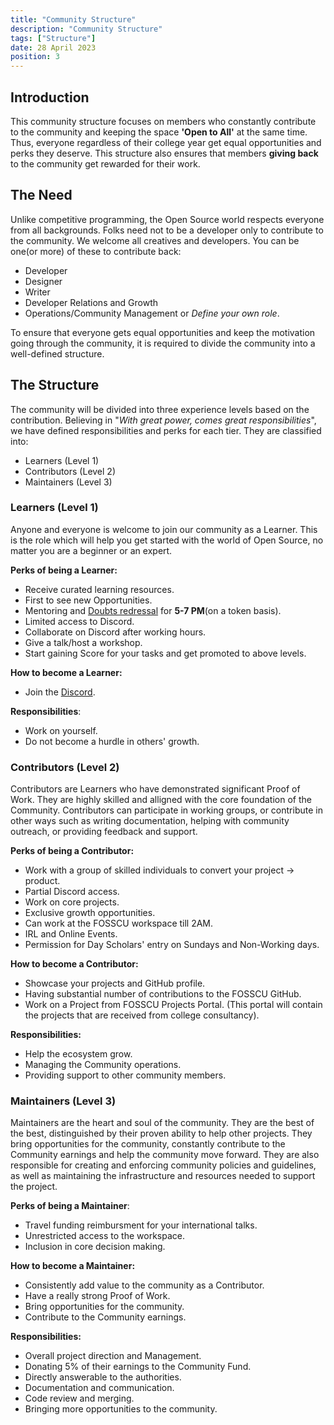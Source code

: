 ```yaml
---
title: "Community Structure"
description: "Community Structure"
tags: ["Structure"]
date: 28 April 2023
position: 3
---
```


## Introduction

This community structure focuses on members who constantly contribute to the community and keeping the space **'Open to All'** at the same time. Thus, everyone regardless of their college year get equal opportunities and perks they deserve.
This structure also ensures that members **giving back** to the community get rewarded for their work.

## The Need

Unlike competitive programming, the Open Source world respects everyone from all backgrounds. Folks need not to be a developer only to contribute to the community. We welcome all creatives and developers.
You can be one(or more) of these to contribute back:
- Developer
- Designer
- Writer
- Developer Relations and Growth
- Operations/Community Management
	or *Define your own role*.

To ensure that everyone gets equal opportunities and keep the motivation going through the community, it is required to divide the community into a well-defined structure. 


## The Structure

The community will be divided into three experience levels based on the contribution. Believing in "*With great power, comes great responsibilities*", we have defined responsibilities and perks for each tier. They are classified into:
- Learners (Level 1)
- Contributors (Level 2)
- Maintainers (Level 3)

### Learners (Level 1)

Anyone and everyone is welcome to join our community as a Learner. This is the role which will help you get started with the world of Open Source, no matter you are a beginner or an expert. 

**Perks of being a Learner:**
- Receive curated learning resources.
- First to see new Opportunities.
- Mentoring and [Doubts redressal](https://cal.com/fosscu/learners?duration=15) for **5-7 PM**(on a token basis).
- Limited access to Discord.
- Collaborate on Discord after working hours.
- Give a talk/host a workshop.
- Start gaining Score for your tasks and get promoted to above levels.

**How to become a Learner:**
- Join the [Discord](https://fosscu.org).

**Responsibilities**:
- Work on yourself.
- Do not become a hurdle in others' growth.


### Contributors (Level 2)

Contributors are Learners who have demonstrated significant Proof of Work. They are highly skilled and alligned with the core foundation of the Community. Contributors can participate in working groups, or contribute in other ways such as writing documentation, helping with community outreach, or providing feedback and support.

**Perks of being a Contributor:**
- Work with a group of skilled individuals to convert your project -> product.
- Partial Discord access.
- Work on core projects.
- Exclusive growth opportunities.
- Can work at the FOSSCU workspace till 2AM.
- IRL and Online Events.
- Permission for Day Scholars' entry on Sundays and Non-Working days.


**How to become a Contributor:**
- Showcase your projects and GitHub profile.
- Having substantial number of contributions to the FOSSCU GitHub.
- Work on a Project from FOSSCU Projects Portal. (This portal will contain the projects that are received from college consultancy).

**Responsibilities:**
- Help the ecosystem grow.
- Managing the Community operations.
- Providing support to other community members.

### Maintainers (Level 3)

Maintainers are the heart and soul of the community. They are the best of the best, distinguished by their proven ability to help other projects. They bring opportunities for the community, constantly contribute to the Community earnings and help the community move forward. They are also responsible for creating and enforcing community policies and guidelines, as well as maintaining the infrastructure and resources needed to support the project.

**Perks of being a Maintainer**:
- Travel funding reimbursment for your international talks.
- Unrestricted access to the workspace.
- Inclusion in core decision making.

**How to become a Maintainer:**
- Consistently add value to the community as a Contributor.
- Have a really strong Proof of Work.
- Bring opportunities for the community.
- Contribute to the Community earnings.

**Responsibilities:**
- Overall project direction and Management.
- Donating 5% of their earnings to the Community Fund.
- Directly answerable to the authorities.
- Documentation and communication.
- Code review and merging.
- Bringing more opportunities to the community.


